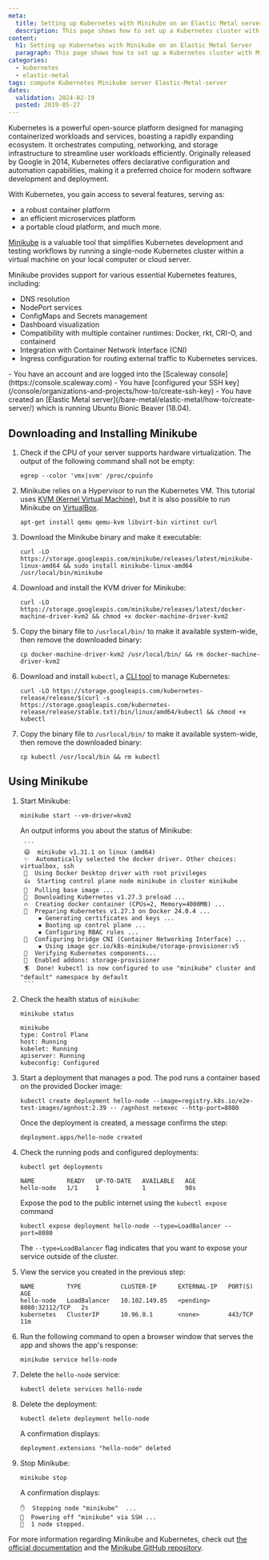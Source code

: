 ```yaml
---
meta:
  title: Setting up Kubernetes with Minikube on an Elastic Metal server
  description: This page shows how to set up a Kubernetes cluster with Minikube on an Elastic Metal server
content:
  h1: Setting up Kubernetes with Minikube on an Elastic Metal Server
  paragraph: This page shows how to set up a Kubernetes cluster with Minikube on an Elastic Metal Server
categories:
  - kubernetes
  - elastic-metal
tags: compute Kubernetes Minikube server Elastic-Metal-server
dates:
  validation: 2024-02-19
  posted: 2019-05-27
---
```


Kubernetes is a powerful open-source platform designed for managing containerized workloads and services, boasting a rapidly expanding ecosystem. It orchestrates computing, networking, and storage infrastructure to streamline user workloads efficiently. Originally released by Google in 2014, Kubernetes offers declarative configuration and automation capabilities, making it a preferred choice for modern software development and deployment.

With Kubernetes, you gain access to several features, serving as:

- a robust container platform
- an efficient microservices platform
- a portable cloud platform, and much more.

[Minikube](https://github.com/kubernetes/minikube) is a valuable tool that simplifies Kubernetes development and testing workflows by running a single-node Kubernetes cluster within a virtual machine on your local computer or cloud server.

Minikube provides support for various essential Kubernetes features, including:

- DNS resolution
- NodePort services
- ConfigMaps and Secrets management
- Dashboard visualization
- Compatibility with multiple container runtimes: Docker, rkt, CRI-O, and containerd
- Integration with Container Network Interface (CNI)
- Ingress configuration for routing external traffic to Kubernetes services.


<Macro id="iam-requirements" />

<Message type="requirement">
  - You have an account and are logged into the [Scaleway console](https://console.scaleway.com)
  - You have [configured your SSH key](/console/organizations-and-projects/how-to/create-ssh-key)
  - You have created an [Elastic Metal server](/bare-metal/elastic-metal/how-to/create-server/) which is running Ubuntu Bionic Beaver (18.04).
</Message>

## Downloading and Installing Minikube

1. Check if the CPU of your server supports hardware virtualization. The output of the following command shall not be empty:
	```
	egrep --color 'vmx|svm' /proc/cpuinfo
	```
2. Minikube relies on a Hypervisor to run the Kubernetes VM. This tutorial uses [KVM (Kernel Virtual Machine)](https://www.linux-kvm.org/page/Main_Page), but it is also possible to run Minikube on [VirtualBox](https://www.virtualbox.org/).
	```
	apt-get install qemu qemu-kvm libvirt-bin virtinst curl
	```
3. Download the Minikube binary and make it executable:
	```
	curl -LO https://storage.googleapis.com/minikube/releases/latest/minikube-linux-amd64 && sudo install minikube-linux-amd64 /usr/local/bin/minikube
	```
4. Download and install the KVM driver for Minikube:
	```
	curl -LO https://storage.googleapis.com/minikube/releases/latest/docker-machine-driver-kvm2 && chmod +x docker-machine-driver-kvm2
	```
5. Copy the binary file to `/usrlocal/bin/` to make it available system-wide, then remove the downloaded binary:
	```
	cp docker-machine-driver-kvm2 /usr/local/bin/ && rm docker-machine-driver-kvm2
	```
6. Download and install `kubectl`, a [CLI tool](https://kubernetes.io/docs/reference/kubectl/overview/) to manage Kubernetes:
	```
	curl -LO https://storage.googleapis.com/kubernetes-release/release/$(curl -s https://storage.googleapis.com/kubernetes-release/release/stable.txt)/bin/linux/amd64/kubectl && chmod +x kubectl
	```
7. Copy the binary file to `/usrlocal/bin/` to make it available system-wide, then remove the downloaded binary:
	```
	cp kubectl /usr/local/bin && rm kubectl
	```

## Using Minikube

1. Start Minikube:
	```
	minikube start --vm-driver=kvm2
	```

	An output informs you about the status of Minikube:

		```
		😄  minikube v1.31.1 on linux (amd64)
		✨  Automatically selected the docker driver. Other choices: virtualbox, ssh
		📌  Using Docker Desktop driver with root privileges
		👍  Starting control plane node minikube in cluster minikube
		🚜  Pulling base image ...
		💾  Downloading Kubernetes v1.27.3 preload ...
		🔥  Creating docker container (CPUs=2, Memory=4000MB) ...
		🐳  Preparing Kubernetes v1.27.3 on Docker 24.0.4 ...
			▪ Generating certificates and keys ...
			▪ Booting up control plane ...
			▪ Configuring RBAC rules ...
		🔗  Configuring bridge CNI (Container Networking Interface) ...
			▪ Using image gcr.io/k8s-minikube/storage-provisioner:v5
		🔎  Verifying Kubernetes components...
		🌟  Enabled addons: storage-provisioner
		🏄  Done! kubectl is now configured to use "minikube" cluster and "default" namespace by default
		```
2. Check the health status of `minikube`:
	```
	minikube status
	```

	```
	minikube
	type: Control Plane
	host: Running
	kubelet: Running
	apiserver: Running
	kubeconfig: Configured
	```
3. Start a deployment that manages a pod. The pod runs a container based on the provided Docker image:
	```
	kubectl create deployment hello-node --image=registry.k8s.io/e2e-test-images/agnhost:2.39 -- /agnhost netexec --http-port=8080

	```

	Once the deployment is created, a message confirms the step:

	```
	deployment.apps/hello-node created
	```
4. Check the running pods and configured deployments:

	```
	kubectl get deployments
	```

	```
	NAME         READY   UP-TO-DATE   AVAILABLE   AGE
	hello-node   1/1     1            1           98s
	```

	Expose the pod to the public internet using the `kubectl expose` command
	```
	kubectl expose deployment hello-node --type=LoadBalancer --port=8080
	```
	The `--type=LoadBalancer` flag indicates that you want to expose your service outside of the cluster.
5. View the service you created in the previous step:
	```
	NAME         TYPE           CLUSTER-IP      EXTERNAL-IP   PORT(S)          AGE
	hello-node   LoadBalancer   10.102.149.85   <pending>     8080:32112/TCP   2s
	kubernetes   ClusterIP      10.96.0.1       <none>        443/TCP          11m
	```
6. Run the following command to open a browser window that serves the app and shows the app's response:
	```
	minikube service hello-node
	```
7. Delete the `hello-node` service:
	```
	kubectl delete services hello-node
	```
8. Delete the deployment:
	```
	kubectl delete deployment hello-node
	```

	A confirmation displays:

	```
	deployment.extensions "hello-node" deleted
	```
9. Stop Minikube:
	```
	minikube stop
	```

	A confirmation displays:

	```
	✋  Stopping node "minikube"  ...
	🛑  Powering off "minikube" via SSH ...
	🛑  1 node stopped.
	```

For more information regarding Minikube and Kubernetes, check out [the official documentation](https://kubernetes.io/docs) and the [Minikube GitHub repository](https://github.com/kubernetes/minikube).
